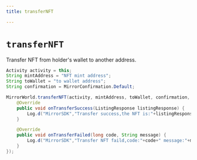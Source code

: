 ```yaml
---
title: transferNFT

---
```


# `transferNFT`

Transfer NFT from holder's wallet to another address.

```java
Activity activity = this;
String mintAddress = "NFT mint address";
String toWallet = "to wallet address";
String confirmation = MirrorConfirmation.Default;

MirrorWorld.transferNFT(activity, mintAddress, toWallet, confirmation, new TransferNFTListener() {
    @Override
    public void onTransferSuccess(ListingResponse listingResponse) {
        Log.d("MirrorSDK","Transfer success,the NFT is:"+listingResponse.mint_address);
    }

    @Override
    public void onTransferFailed(long code, String message) {
        Log.d("MirrorSDK","Transfer NFT faild,code:"+code+" message:"+message);
    }
});
```
